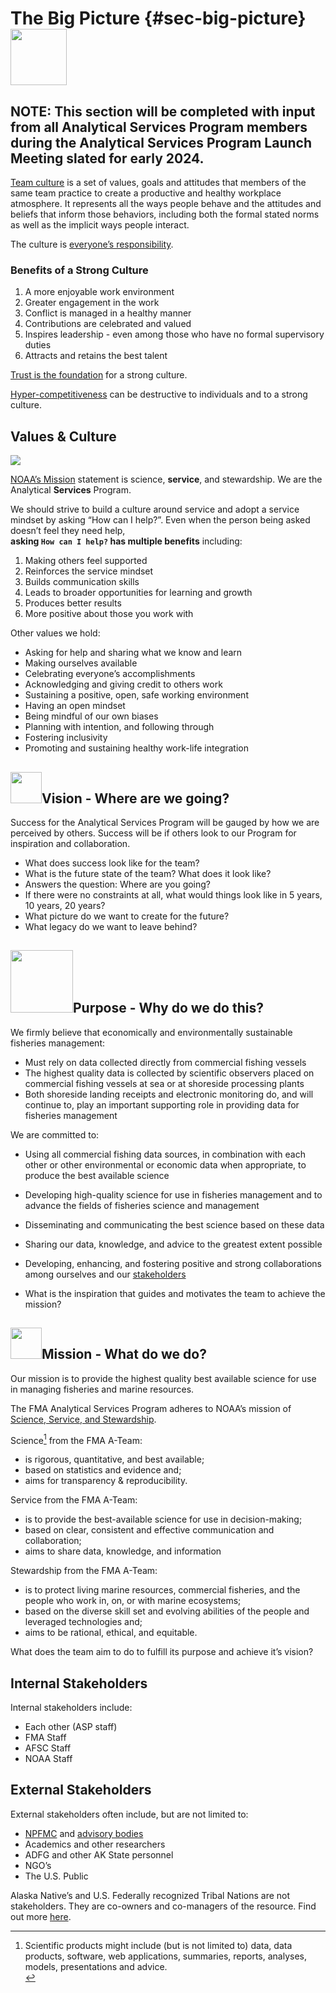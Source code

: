 
# The Big Picture {#sec-big-picture}![](_img/lightbulbicon.jpg){height=90}

## NOTE: This section will be completed with input from all Analytical Services Program members during the Analytical Services Program Launch Meeting slated for early 2024.

[Team culture](https://www.youtube.com/watch?v=IlH0GgVbhwM) is a set of values, goals and attitudes that members of the same team practice to create a productive and healthy workplace atmosphere. It represents all the ways people behave and the attitudes and beliefs that inform those behaviors, including both the formal stated norms as well as the implicit ways people interact.      

The culture is [everyone's responsibility](https://www.youtube.com/watch?v=6MEocQzw-54).

### Benefits of a Strong Culture

1. A more enjoyable work environment    
2. Greater engagement in the work    
3. Conflict is managed in a healthy manner    
4. Contributions are celebrated and valued    
5. Inspires leadership - even among those who have no formal supervisory duties    
6. Attracts and retains the best talent

[Trust is the foundation](https://www.youtube.com/watch?v=W5qQJhe7sLE) for a strong culture. 

[Hyper-competitiveness](https://www.youtube.com/watch?v=jtpOYxsZj7o) can be destructive to individuals and to a strong culture.


## Values & Culture
![](_img/values.jpg){height=300, align='center'}

[NOAA's Mission](https://www.noaa.gov/our-mission-and-vision) statement is science, **service**, and stewardship.  We are the Analytical **Services** Program.

We should strive to build a culture around service and adopt a service mindset by asking "How can I help?". Even when the person being asked doesn't feel they need help,    
**asking `How can I help?` has multiple benefits** including:

1. Making others feel supported    
2. Reinforces the service mindset    
3. Builds communication skills    
4. Leads to broader opportunities for learning and growth    
5. Produces better results    
6. More positive about those you work with    

Other values we hold:

* Asking for help and sharing what we know and learn
* Making ourselves available
* Celebrating everyone's accomplishments
* Acknowledging and giving credit to others work
* Sustaining a positive, open, safe working environment
* Having an open mindset
* Being mindful of our own biases
* Planning with intention, and following through
* Fostering inclusivity
* Promoting and sustaining healthy work-life integration

## ![](_img/visionicon.png){height=50}Vision - Where are we going?
<!-- ![](_img/visionicon.png){height=50, align= 'center'} -->

Success for the Analytical Services Program will be gauged by how we are perceived by others. Success will be if others look to our Program for inspiration and collaboration. 

* What does success look like for the team?
* What is the future state of the team? What does it look like?
* Answers the question: Where are you going?
* If there were no constraints at all, what would things look like in 5 years, 10 years, 20 years?
* What picture do we want to create for the future?
* What legacy do we want to leave behind?

## ![](_img/purpose_icon.png){height=100}Purpose - Why do we do this?

We firmly believe that economically and environmentally sustainable fisheries management:

* Must rely on data collected directly from commercial fishing vessels    
* The highest quality data is collected by scientific observers placed on commercial fishing vessels at sea or at shoreside processing plants    
* Both shoreside landing receipts and electronic monitoring do, and will continue to, play an important supporting role in providing data for fisheries management

We are committed to: 

* Using all commercial fishing data sources, in combination with each other or other environmental or economic data when appropriate, to produce the best available science    
* Developing high-quality science for use in fisheries management and to advance the fields of fisheries science and management    
* Disseminating and communicating the best science based on these data    
* Sharing our data, knowledge, and advice to the greatest extent possible    
* Developing, enhancing, and fostering positive and strong collaborations among ourselves and our [stakeholders](the-big-picture.qmd#subsec-stakeholders)

* What is the inspiration that guides and motivates the team to achieve the mission?

## ![](_img/mission_icon.png){height=50}Mission - What do we do?

Our mission is to provide the highest quality best available science for use in managing fisheries and marine resources.

The FMA Analytical Services Program adheres to NOAA's mission of [Science, Service, and Stewardship](https://www.noaa.gov/our-mission-and-vision).

Science^[Scientific products might include (but is not limited to) data, data products, software, web applications, summaries, reports, analyses, models, presentations and advice.  
] from the FMA A-Team:

- is rigorous, quantitative, and best available;
- based on statistics and evidence and;
- aims for transparency & reproducibility.

Service from the FMA A-Team:

- is to provide the best-available science for use in decision-making;
- based on clear, consistent and effective communication and collaboration;
- aims to share data, knowledge, and information

Stewardship from the FMA A-Team:

- is to protect living marine resources, commercial fisheries, and the people who work in, on, or with marine ecosystems;
- based on the diverse skill set and evolving abilities of the people and leveraged technologies and;
- aims to be rational, ethical, and equitable.

What does the team aim to do to fulfill its purpose and achieve it's vision?


## Internal Stakeholders{#subsec-stakeholders}
Internal stakeholders include:

  * Each other (ASP staff)
  * FMA Staff    
  * AFSC Staff    
  * NOAA Staff

## External Stakeholders
External stakeholders often include, but are not limited to:    

* [NPFMC](https://www.npfmc.org/) and [advisory bodies](https://www.npfmc.org/about-the-council/advisory-groups/)    
* Academics and other researchers    
* ADFG and other AK State personnel    
* NGO's    
* The U.S. Public

Alaska Native's and U.S. Federally recognized Tribal Nations are not stakeholders.  They are co-owners and co-managers of the resource. Find out more [here](https://www.noaa.gov/sites/default/files/2023-06/NOAA_Tribal_Consultation_Handbook%202023_FINAL.pdf).
